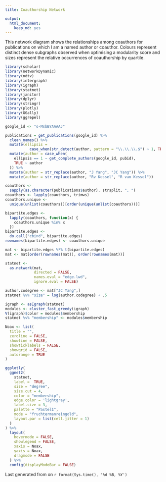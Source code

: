 ```yaml
---
title: Coauthorship Network

output:
  html_document:
    keep_md: yes
---
```

This network diagram shows the relationships among coauthors for publications on which I am a named author or coauthor. Colours represent distinct dense subgraphs observed when optimising a modularity score and sizes represent the relative occurrences of coauthorship by quartile.

```r
library(scholar)
library(networkDynamic)
library(ndtv)
library(intergraph)
library(igraph)
library(statnet)
library(janitor)
library(dplyr)
library(stringr)
library(plotly)
library(GGally)
library(ggrepel)

google_id <- "o-MsbBYAAAAJ"

publications = get_publications(google_id) %>%
  clean_names() %>%
  mutate(ellipsis =
           case_when(str_detect(author, pattern = "\\.\\.\\.$") ~ 1, TRUE ~ 0)) %>%
  mutate(author = case_when(
    ellipsis == 1 ~ get_complete_authors(google_id, pubid),
    TRUE ~ author
  )) %>%
  mutate(author = str_replace(author, "J Yang", "JC Yang")) %>%
  mutate(author = str_replace(author, "Rv Kessel", "R van Kessel"))

coauthors <-
  sapply(as.character(publications$author), strsplit, ", ")
coauthors <- lapply(coauthors, trimws)
coauthors.unique <-
  unique(unlist(coauthors))[order(unique(unlist(coauthors)))]

bipartite.edges <-
  lapply(coauthors, function(x) {
    coauthors.unique %in% x
  })
bipartite.edges <-
  do.call("cbind", bipartite.edges)
rownames(bipartite.edges) <- coauthors.unique

mat <- bipartite.edges %*% t(bipartite.edges)
mat <- mat[order(rownames(mat)), order(rownames(mat))]

statnet <-
  as.network(mat,
             directed = FALSE,
             names.eval = "edge.lwd",
             ignore.eval = FALSE)

author.codegree <- mat["JC Yang",]
statnet %v% "size" = log(author.codegree) + .5

igraph <- asIgraph(statnet)
modules <- cluster_fast_greedy(igraph)
V(igraph)$color = modules$membership
statnet %v% "membership" <- modules$membership
```
```r
Noax <- list(
  title = "",
  zeroline = FALSE,
  showline = FALSE,
  showticklabels = FALSE,
  showgrid = FALSE,
  autorange = TRUE
)

ggplotly(
  ggnet2(
    statnet,
    label =  TRUE,
    size = "degree",
    size.cut = 4,
    color = "membership",
    edge.color = 'lightgray',
    label.size = 3,
    palette = "Pastel1",
    mode = "fruchtermanreingold",
    layout.par = list(cell.jitter = 1)
  )
) %>%
  layout(
    hovermode = FALSE,
    showlegend = FALSE,
    xaxis = Noax,
    yaxis = Noax,
    dragmode = FALSE
  ) %>% 
  config(displayModeBar = FALSE)

```  

Last generated from <a href="https://scholar.google.com/citations?user=o-MsbBYAAAAJ"><i class="ai ai-google-scholar"></i></a> on `r format(Sys.time(), '%d %B, %Y')`
